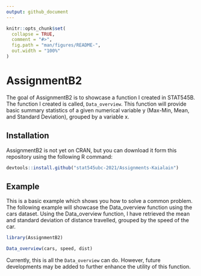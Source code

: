 ```yaml
---
output: github_document
---
```


<!-- README.md is generated from README.Rmd. Please edit that file -->

```r
knitr::opts_chunk$set(
  collapse = TRUE,
  comment = "#>",
  fig.path = "man/figures/README-",
  out.width = "100%"
)
```

# AssignmentB2

<!-- badges: start -->
<!-- badges: end -->

The goal of AssignmentB2 is to showcase a function I created in STAT545B. The function I created is called, `Data_overview`. This function will provide basic summary statistics of a given numerical variable y (Max-Min, Mean, and Standard Deviation), grouped by a variable x.

## Installation

AssignmentB2 is not yet on CRAN, but you can download it form this repository using the following R command: 

``` r
devtools::install.github("stat545ubc-2021/Assignments-Kaialain")
```

## Example

This is a basic example which shows you how to solve a common problem. The following example will showcase the Data_overview function using the cars dataset. Using the Data_overview function, I have retrieved the mean and standard deviation of distance travelled, grouped by the speed of the car.

```r
library(AssignmentB2)

Data_overview(cars, speed, dist)
```

Currently, this is all the `Data_overview` can do. However, future developments may be added to further enhance the utility of this function.

